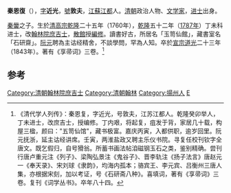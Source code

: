 '''秦恩復'''（{{bd|1760年||1843年|catIdx=Q秦}}），[[表字|字]]'''近光'''，[[號|號]]'''敦夫'''，[[江蘇|江蘇]][[江都|江都]]人。[[清朝|清朝]]政治人物、[[文学家|文学家]]，[[进士|进士]]出身。

[[秦黌|秦黌]]之子。生於[[清高宗|清高宗]][[乾隆|乾隆]]二十五年（1760年），[[乾隆|乾隆]]五十二年（[[1787年|1787年]]）丁未科进士，改[[翰林院庶吉士|翰林院庶吉士]]，[[散館|散館]]授[[編修|編修]]。讀書好古，所居名「玉笥仙館」，藏書室名「石研齋」。[[阮元|阮元]]聘為主诂经精舍，不談學問，罕為人知。卒於[[清宣宗|宣宗]][[道光|道光]]二十三年（1843年）。著有《享帚词》三卷。<ref>《清代学人列传》：秦恩复，字近光，号敦夫，江苏江都人。乾隆癸卯举人，丁未进士，改庶吉士，授编修。丁内艰，将起复，疽发于背，家居几十载，构屋三楹，颜曰："五笥仙馆"，藏书极富。嘉庆丙寅，入都供职，逾岁回里。阮元抚浙，延主诂经讲席。壬寅，两淮盐政又聘主乐仪书院。寻复任校刊钦字全唐文。既乞假归，自号猾翁。所蓄书画法帖洎磁钢玉石之类，鉴别精确。尝刊行唐卢重元注《列子》、梁陶弘景注《鬼谷子》、晋李轨注《扬子法言》唐赵元一《奉天录》、宋刘球《隶韵》，均海内孤本；骆宾王、李元宾、吕衡州三唐人集，亦根据宋刻，加以考证，号《石研斋八种》。喜填词，著有《享帚词》三卷。复刊《词学丛书》。卒年八十四。</ref>

==参考==
{{reflist}}

{{乾隆五十二年丁未科殿試金榜}}
{{DEFAULTSORT:Qin秦}}

[[Category:清朝翰林院庶吉士|Category:清朝翰林院庶吉士]]
[[Category:清朝翰林|Category:清朝翰林]]
[[Category:揚州人|Category:揚州人]]
[[Category:秦姓|E]]